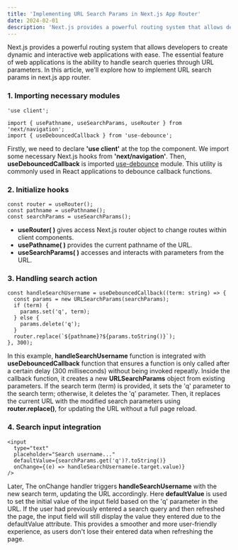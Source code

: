 ```yaml
---
title: 'Implementing URL Search Params in Next.js App Router'
date: 2024-02-01
description: 'Next.js provides a powerful routing system that allows developers to create dynamic and interactive web applications with ease.'
---
```


Next.js provides a powerful routing system that allows developers to create dynamic and interactive web
applications with ease. The essential feature of web applications is the ability to handle search queries
through URL parameters. In this article, we'll explore how to implement URL search params in next.js app router.

### 1. Importing necessary modules

```tsx
'use client';

import { usePathname, useSearchParams, useRouter } from 'next/navigation';
import { useDebouncedCallback } from 'use-debounce';
```

Firstly, we need to declare **'use client'** at the top the component. We import some necessary Next.js hooks
from **'next/navigation'**. Then, **useDebouncedCallback** is imported [use-debounce](https://www.npmjs.com/package/use-debounce)
module. This utility is commonly used in React applications to debounce callback functions.

### 2. Initialize hooks

```tsx
const router = useRouter();
const pathname = usePathname();
const searchParams = useSearchParams();
```

- **useRouter( )** gives access Next.js router object to change routes within client components.
- **usePathname( )** provides the current pathname of the URL.
- **useSearchParams( )** accesses and interacts with parameters from the URL.

### 3. Handling search action

```tsx
const handleSearchUsername = useDebouncedCallback((term: string) => {
  const params = new URLSearchParams(searchParams);
  if (term) {
    params.set('q', term);
  } else {
    params.delete('q');
  }
  router.replace(`${pathname}?${params.toString()}`);
}, 300);
```

In this example, **handleSearchUsername** function is integrated with **useDebouncedCallback** function that ensures
a function is only called after a certain delay (300 milliseconds) without being invoked repeatly. Inside the
callback function, it creates a new **URLSearchParams** object from existing parameters. If the search term
(term) is provided, it sets the 'q' parameter to the search term; otherwise, it deletes the 'q' parameter. Then,
it replaces the current URL with the modified search parameters using **router.replace()**, for updating
the URL without a full page reload.

### 4. Search input integration

```tsx
<input
  type="text"
  placeholder="Search username..."
  defaultValue={searchParams.get('q')?.toString()}
  onChange={(e) => handleSearchUsername(e.target.value)}
/>
```

Later, The onChange handler triggers **handleSearchUsername** with the new search term, updating the URL accordingly.
Here **defaultValue** is used to set the initial value of the input field based on the 'q' parameter in the URL.
If the user had previously entered a search query and then refreshed the page, the input field will still display
the value they entered due to the defaultValue attribute. This provides a smoother and more user-friendly experience, as users don't lose their entered data when refreshing the page.
